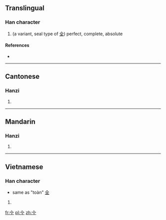 ==Translingual==

===Han character===
{{Han char|rn=11|rad=入|as=03|sn=5|four=|canj=人一 (OM)}}

# (a variant, seal type of [[全]]) perfect, complete, absolute

====References====
* {{Han ref|kx=0126.030|hdz=10111.030|uh=34B0|ud=13488}}

----

==Cantonese==

===Hanzi===
{{yue-hanzi|jyut=|y=chyun4, jan2}}

# {{defn|lang=yue|sort=入03}}

----

==Mandarin==

===Hanzi===
{{cmn-hanzi|pin=[[quán]] ([[quan2]])|wg=ch'üan<sup>2</sup>}}

# {{defn|lang=cmn|sort=入03}}

----

==Vietnamese==

===Han character===
{{vi-hantu|toàn|rs=入03}}
* same as "toàn" [[全]]

# {{defn|lang=vi|sort=入03}}

[[fr:㒰]]
[[pl:㒰]]
[[zh:㒰]]